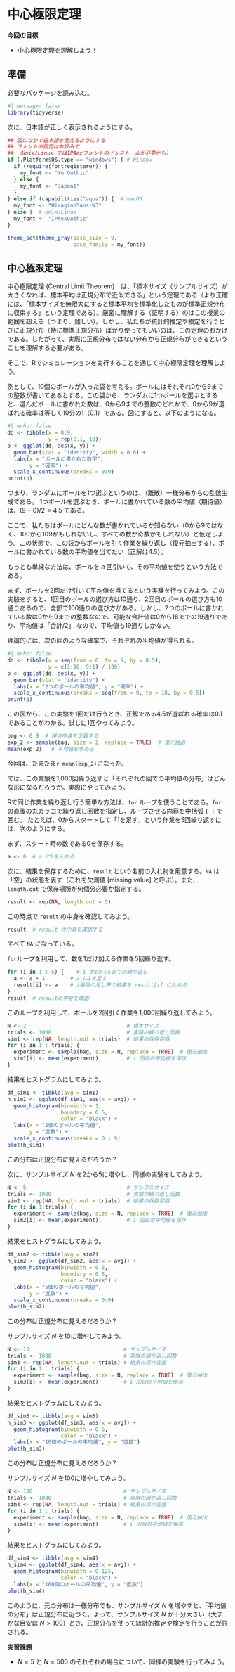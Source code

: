 # 中心極限定理

**今回の目標**

-   中心極限定理を理解しよう！

## 準備 {#sec-prep8}

必要なパッケージを読み込む。

```r
#| message: false
library(tidyverse)
```

次に、日本語が正しく表示されるようにする。

```r
## 図のなかで日本語を使えるようにする
## フォントの設定はお好みで
## （Unix/Linux ではIPAexフォントのインストールが必要かも）
if (.Platform$OS.type == "windows") { # Window
  if (require(fontregisterer)) {
    my_font <- "Yu Gothic"
  } else {
    my_font <- "Japan1"
  }
} else if (capabilities("aqua")) {  # macOS
  my_font <- "HiraginoSans-W3"
} else {  # Unix/Linux
  my_font <- "IPAexGothic"
}

theme_set(theme_gray(base_size = 9,
                     base_family = my_font))
```

## 中心極限定理 {#sec-clt}

中心極限定理 (Central Limit Theorem)　は、「標本サイズ（サンプルサイズ）が大きくなれば、標本平均は正規分布で近似できる」という定理である（より正確には、「標本サイズを無限大にすると標本平均を標準化したものが標準正規分布に収束する」という定理である）。厳密に理解する（証明する）のはこの授業の範囲を超える（つまり、難しい）。しかし、私たちが統計的推定や検定を行うときに正規分布（特に標準正規分布）ばかり使ってもいいのは、この定理のおかげである。したがって、実際に正規分布ではない分布から正規分布ができるということを理解する必要がある。

そこで、Rでシミュレーションを実行することを通じて中心極限定理を理解しよう。

例として、10個のボールが入った袋を考える。ボールにはそれぞれ0から9までの整数が書いてあるとする。この袋から、ランダムに1つボールを選ぶとすると、選んだボールに書かれた数は、0から9までの整数のどれかで、0から9が選ばれる確率は等しく10分の1（0.1）である。図にすると、以下のようになる。

```r
#| echo: false
dd <- tibble(x = 0:9, 
             y = rep(0.1, 10))
p <- ggplot(dd, aes(x, y)) + 
  geom_bar(stat = "identity", width = 0.6) +
  labs(x = "ボールに書かれた数字", 
       y = "確率") +
  scale_x_continuous(breaks = 0:9)
print(p)
```

つまり、ランダムにボールを1つ選ぶというのは、（離散）一様分布からの乱数生成である。 1つボールを選ぶとき、ボールに書かれている数の平均値（期待値）は、$(9 - 0) / 2 = 4.5$ である。

ここで、私たちはボールにどんな数が書かれているか知らない（0から9ではなく、100から109かもしれないし、すべての数が奇数かもしれない）と仮定しよう。この状態で、この袋からボールを引く作業を繰り返し（復元抽出する）、ボールに書かれている数の平均値を当てたい（正解は4.5）。

もっとも単純な方法は、ボールを $n$ 回引いて、その平均値を使うという方法である。

まず、ボールを2回だけ引いて平均値を当てるという実験を行ってみよう。この実験をすると、1回目のボールの選び方は10通り、2回目のボールの選び方も10通りあるので、全部で100通りの選び方がある。しかし、2つのボールに書かれている数は0から9までの整数なので、可能な合計値は0から18までの19通りであり、平均値は「合計/2」 なので、平均値も19通りしかない。

理論的には、次の図のような確率で、それぞれの平均値が得られる。

```r
#| echo: false
dd <- tibble(x = seq(from = 0, to = 9, by = 0.5),
             y = c(1:10, 9:1) / 100)
p <- ggplot(dd, aes(x, y)) + 
  geom_bar(stat = "identity") +
  labs(x = "2つのボールの平均値", y = "確率") +
  scale_x_continuous(breaks = seq(from = 0, to = 18, by = 0.5))
print(p)
```

この図から、この実験を1回だけ行うとき、正解である4.5が選ばれる確率は0.1 であることがわかる。試しに1回やってみよう。

```r
bag <- 0:9  # 袋の中身を定義する
exp_2 <- sample(bag, size = 2, replace = TRUE)  # 復元抽出
mean(exp_2)   # 平均値を求める
```

今回は、たまたま`r mean(exp_2)`になった。

では、この実験を1,000回繰り返すと「それぞれの回での平均値の分布」はどんな形になるだろうか。実際にやってみよう。

Rで同じ作業を繰り返し行う簡単な方法は、`for` ループを使うことである。`for` の直後の丸カッコで繰り返し回数を指定し、ループさせる内容を中括弧 `{ }` で囲む。 たとえば、0からスタートして「1を足す」という作業を5回繰り返すには、次のようにする。

まず、スタート時の数である0を保存する。

```r
a <- 0  # a に0を入れる
```

次に、結果を保存するために、`result` という名前の入れ物を用意する。`NA` は「空」の状態を表す（これを欠測値 \[missing value\] と呼ぶ）。また、 `length.out` で保存場所が何個分必要か指定する。

```r
result <- rep(NA, length.out = 5) 
```

この時点で `result` の中身を確認してみよう。

```r
result  # result の中身を確認する
```

すべて `NA` になっている。

`for`ループを利用して、数を1だけ加える作業を5回繰り返す。

```r
for (i in 1 : 5) {    # i が1から5までの繰り返し
  a <- a + 1        # a に1を足す
  result[i] <- a    # i番目の足し算の結果を result[i] に入れる    
}
result  # resultの中身を確認
```

このループを利用して、ボールを2回引く作業を1,000回繰り返してみよう。

```r
N <- 2                                # 標本サイズ
trials <- 1000                        # 実験の繰り返し回数
sim1 <- rep(NA, length.out = trials)  # 結果の保存容器
for (i in 1 : trials) {
  experiment <- sample(bag, size = N, replace = TRUE)  # 復元抽出
  sim1[i] <- mean(experiment)         # i 回目の平均値を保存
}
```

結果をヒストグラムにしてみよう。

```r
df_sim1 <- tibble(avg = sim1)
h_sim1 <- ggplot(df_sim1, aes(x = avg)) +
  geom_histogram(binwidth = 1, 
                 boundary = 0.5,
                 color = "black") +
  labs(x = "2個のボールの平均値", 
       y = "度数") +
  scale_x_continuous(breaks = 0 : 9)
plot(h_sim1)
```

この分布は正規分布に見えるだろうか？

次に、サンプルサイズ $N$ を2から5に増やし、同様の実験をしてみよう。

```r
N <- 5                                # サンプルサイズ
trials <- 1000                        # 実験の繰り返し回数
sim2 <- rep(NA, length.out = trials)  # 結果の保存容器
for (i in 1:trials) {
  experiment <- sample(bag, size = N, replace = TRUE)  # 復元抽出
  sim2[i] <- mean(experiment)         # i 回目の平均値を保存
}
```

結果をヒストグラムにしてみよう。

```r
df_sim2 <- tibble(avg = sim2)
h_sim2 <- ggplot(df_sim2, aes(x = avg)) +
  geom_histogram(binwidth = 0.5, 
                 boundary = 0.5,
                 color = "black") +
  labs(x = "5個のボールの平均値", 
       y = "度数") +
  scale_x_continuous(breaks = 0:9)
plot(h_sim2)
```

この分布は正規分布に見えるだろうか？

サンプルサイズ $N$ を10に増やしてみよう。

```r
N <- 10                              # サンプルサイズ
trials <- 1000                       # 実験の繰り返し回数
sim3 <- rep(NA, length.out = trials) # 結果の保存容器
for (i in 1 : trials) {
  experiment <- sample(bag, size = N, replace = TRUE)  # 復元抽出
  sim3[i] <- mean(experiment)        # i 回目の平均値を保存
}
```

結果をヒストグラムにしてみよう。

```r
df_sim3 <- tibble(avg = sim3)
h_sim3 <- ggplot(df_sim3, aes(x = avg)) +
  geom_histogram(binwidth = 0.5,
                 color = "black") +
  labs(x = "10個のボールの平均値", y = "度数")
plot(h_sim3)
```

この分布は正規分布に見えるだろうか？

サンプルサイズ $N$ を100に増やしてみよう。

```r
N <- 100                             # サンプルサイズ
trials <- 1000                       # 実験の繰り返し回数
sim4 <- rep(NA, length.out = trials) # 結果の保存容器
for (i in 1 : trials) {
  experiment <- sample(bag, size = N, replace = TRUE)  # 復元抽出
  sim4[i] <- mean(experiment)        # i 回目の平均値を保存
}
```

結果をヒストグラムにしてみよう。

```r
df_sim4 <- tibble(avg = sim4)
h_sim4 <- ggplot(df_sim4, aes(x = avg)) +
  geom_histogram(binwidth = 0.125, 
                 color = "black") +
  labs(x = "100個のボールの平均値", y = "度数")
plot(h_sim4)
```

このように、元の分布は一様分布でも、サンプルサイズ $N$ を増やすと、「平均値の分布」は正規分布に近づく。よって、サンプルサイズ $N$ が十分大きい（大まかな目安は $N > 100$）とき、正規分布を使って統計的推定や検定を行うことが許される。

**実習課題**

-   $N=5$ と $N=500$ のそれぞれの場合について、同様の実験を行ってみよう。
